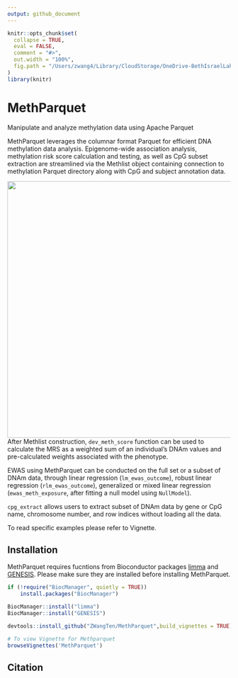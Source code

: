 ```yaml
---
output: github_document
---
```


<!-- README.md is generated from README.Rmd. Please edit that file -->

```r
knitr::opts_chunk$set(
  collapse = TRUE,
  eval = FALSE,
  comment = "#>",
  out.width = "100%",
  fig.path = "/Users/zwang4/Library/CloudStorage/OneDrive-BethIsraelLaheyHealth/2023_parquet_db_methylation/2023_Files_Leslie_ZW/Code/MethParquet/man/Figure/MethParquet.png"
)
library(knitr)
```

# MethParquet
Manipulate and analyze methylation data using Apache Parquet

MethParquet leverages the columnar format Parquet for efficient DNA methylation data analysis. Epigenome-wide association analysis, methylation risk score calculation and testing, as well as CpG subset extraction are streamlined via the Methlist object containing connection to methylation Parquet directory along with CpG and subject annotation data.

![](https://github.com/ZWangTen/MethParquet/blob/main/man/Figure/MethParquet.png){width=700 height=580 }
After Methlist construction, `dev_meth_score` function can be used to calculate the MRS as a weighted sum of an individual’s DNAm values and pre-calculated weights associated with the phenotype. 

EWAS using MethParquet can be conducted on the full set or a subset of DNAm data, through linear regression (`lm_ewas_outcome`), robust linear regression (`rlm_ewas_outcome`), generalized or mixed linear regression (`ewas_meth_exposure`, after fitting a null model using `NullModel`). 

`cpg_extract` allows users to extract subset of DNAm data by gene or CpG name, chromosome number, and row indices without loading all the data. 

To read specific examples please refer to Vignette.

## Installation
MethParquet requires fucntions from Bioconductor packages [limma](https://bioconductor.org/packages/release/bioc/html/limma.html) and [GENESIS](https://bioconductor.org/packages/release/bioc/html/GENESIS.html). Please make sure they are installed before installing MethParquet.
```r
if (!require("BiocManager", quietly = TRUE))
    install.packages("BiocManager")

BiocManager::install("limma")
BiocManager::install("GENESIS")

devtools::install_github("ZWangTen/MethParquet",build_vignettes = TRUE)

# To view Vignette for Methparquet
browseVignettes('MethParquet')
```

## Citation

